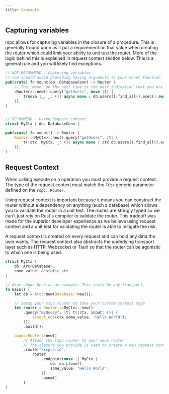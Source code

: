 ```yaml
---
title: Concepts
---
```


## Capturing variables

rspc allows for capturing variables in the closure of a procedure. This is generally fround upon as it put a requirement on that value when creating the router which could limit your ability to unit test the router. More of the logic behind this is explained in request context section below. This is a general rule and you will likely find exceptions.

```rs copy filename="src/main.rs"
// NOT-RECOMMEND - Capturing variables
// You should avoid providing having arguments to your mount function
pub(crate) fn mount(db: DatabaseConn) -> Router {
    // The `move` on the next line is the best indication that you are capturing variables.
    <Router>::new().query("getUsers", move |t| {
        t(move |_, _: ()| async move { db.users().find_all().exec().await })
    });
}


// RECOMMEND - Using Request Context
struct MyCtx { db: DatabaseConn }

pub(crate) fn mount() -> Router {
    Router::<MyCtx>::new().query("getUsers", |t| {
        t(|ctx: MyCtx, _: ()| async move { ctx.db.users().find_all().exec().await })
    });
}

```

## Request Context

When calling execute on a operation you must provide a request context. The type of the request context must match the `TCtx` generic parameter defined on the `rspc::Router`.

Using request context is important because it means you can construct the router without a dependency on anything (such a database) which allows you to validate the router in a unit test. The routes are stringly typed so we can't just rely on Rust's compiler to validate the router. This tradeoff was made for the superior developer experience as we believe using request context and a unit test for validating the router is able to mitigate the risk.

A request context is created on every request and can hold any data the user wants. The request context also abstracts the underlying transport layer such as HTTP, Websocket or Tauri so that the router can be agonistic to which one is being used.

```rs copy filename="src/main.rs"
struct MyCtx {
    db: Arc<Database>,
    some_value: &'static str
}

// Axum shown here as an example. This could be any transport.
fn main() {
    let db = Arc::new(Database::new());

    // Setup your rspc router to take your custom context type
    let router = Router::<MyCtx>::new()
        .query("myQuery", |t| t(|ctx, input: ()| {
            assert_eq!(ctx.some_value, "Hello World");
        }))
        .build();

    axum::Router::new()
        // Attach the rspc router to your axum router
        // The closure you provide is used to create a new request context for each request
        .route("/rspc/:id",
            router
                .endpoint(move || MyCtx {
                    db: db.clone(),
                    some_value: "Hello World",
                })
                .axum()
        )
}
```
